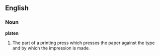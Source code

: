 ==English==

===Noun===

'''platen'''

#The part of a printing press which presses the paper against the type and by which the impression is made.